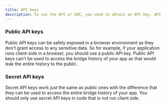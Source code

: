```yaml
---
title: API Keys
description: To use the API or SDK, you need to obtain an API key. API keys can either be secret or public.
---
```



### Public API keys
Public API keys can be safely exposed in a browser environment as they don't grant access to any sensitive data. So for example, if your application runs client-side in a browser, you should use a public API key.
<Note>
Public API keys can't be used to access the bridge history of your app as that would leak the entire history to the public.
</Note>

### Secret API keys 
Secret API keys work just the same as public ones with the difference that they can be used to access the entire bridge history of your app. You should only use secret API keys in code that is not run client side.

<RequestApiKey />
